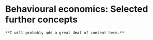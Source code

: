 # Behavioural economics: Selected further concepts  {#more_be}

```block2
**I will probably add a great deal of content here.**
```



<!-- ## Prospect theory {#prospect}

## Time-inconsistent preferences 

-->